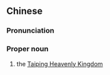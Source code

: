 ==Chinese==
{{zh-forms|s=太平天国|type=22}}

===Pronunciation===
{{zh-pron
|m=Tàipíng Tiānguó
|c=taai3 ping4 tin1 gwok3
|cat=propn
}}

===Proper noun===
{{zh-proper noun}}

# the [[w:Taiping Heavenly Kingdom|Taiping Heavenly Kingdom]]